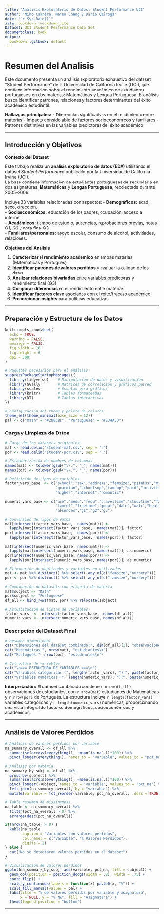 ```yaml
---
title: "Análisis Exploratorio de Datos: Student Performance UCI"
author: "Nino Cabrera, Mateo Chang y Dario Quiroga"
date: "`r Sys.Date()`"
site: bookdown::bookdown_site
Dataset: UCI Student Performance Data Set
documentclass: book
output:
  bookdown::gitbook: default
---
```


# Resumen del Analisis

Este documento presenta un análisis exploratorio exhaustivo del dataset "Student Performance" de la Universidad de California Irvine (UCI), que contiene información sobre el rendimiento académico de estudiantes portugueses en dos materias: Matemáticas y Lengua Portuguesa. El análisis busca identificar patrones, relaciones y factores determinantes del éxito académico estudiantil.

**Hallazgos principales:**
- Diferencias significativas en el rendimiento entre materias
- Impacto considerable de factores socioeconómicos y familiares
- Patrones distintivos en las variables predictoras del éxito académico

---

##  Introducción y Objetivos

**Contexto del Dataset**

Este trabajo realiza un **análisis exploratorio de datos (EDA)** utilizando el dataset *Student Performance* publicado por la Universidad de California Irvine (UCI).\
La base contiene información de estudiantes portugueses de secundaria en dos asignaturas: **Matemáticas** y **Lengua Portuguesa**, recolectada durante 2005–2006.

Incluye 33 variables relacionadas con aspectos: - **Demográficos:** edad, sexo, dirección.\
- **Socioeconómicos:** educación de los padres, ocupación, acceso a internet.\
- **Académicos:** tiempo de estudio, ausencias, reprobaciones previas, notas G1, G2 y nota final G3.\
- **Familiares/personales:** apoyo escolar, consumo de alcohol, actividades, relaciones.

**Objetivos del Análisis**

1. **Caracterizar el rendimiento académico** en ambas materias (Matemáticas y Portugués)
2. **Identificar patrones de valores perdidos** y evaluar la calidad de los datos
3. **Analizar relaciones bivariadas** entre variables predictoras y rendimiento final (G3)
4. **Comparar diferencias** en el rendimiento entre materias
5. **Identificar factores clave** asociados con el éxito/fracaso académico
6. **Proporcionar insights** para políticas educativas

---

## Preparación y Estructura de los Datos

```r
knitr::opts_chunk$set(
  echo = TRUE, 
  warning = FALSE, 
  message = FALSE,
  fig.width = 10,
  fig.height = 6,
  dpi = 300
)
```

```r
# Paquetes necesarios para el análisis
suppressPackageStartupMessages({
  library(tidyverse)    # Manipulación de datos y visualización
  library(GGally)       # Matrices de correlación y gráficos paired
  library(scales)       # Escalas para gráficos
  library(knitr)        # Tablas formateadas
  library(DT)           # Tablas interactivas
})

# Configuración del theme y paleta de colores
theme_set(theme_minimal(base_size = 12))
pal <- c("Math" = "#2B8CBE", "Portuguese" = "#E34A33")
```

### Carga y Limpieza de Datos

```r
# Carga de los datasets originales
mat <- read.delim("student-mat.csv", sep = ";")
por <- read.delim("student-por.csv", sep = ";")

# Estandarización de nombres de columnas
names(mat) <- tolower(gsub("\\.", "_", names(mat)))
names(por) <- tolower(gsub("\\.", "_", names(por)))

# Definición de tipos de variables
factor_vars_base  <- c("school","sex","address","famsize","pstatus","mjob","fjob","reason",
                       "guardian","schoolsup","famsup","paid","activities","nursery",
                       "higher","internet","romantic")

numeric_vars_base <- c("age","medu","fedu","traveltime","studytime","failures",
                       "famrel","freetime","goout","dalc","walc","health",
                       "absences","g1","g2","g3")

# Conversión de tipos de datos
mat[intersect(factor_vars_base,  names(mat))] <- 
  lapply(mat[intersect(factor_vars_base,  names(mat))], factor)
por[intersect(factor_vars_base,  names(por))] <- 
  lapply(por[intersect(factor_vars_base,  names(por))], factor)

mat[intersect(numeric_vars_base, names(mat))] <- 
  lapply(mat[intersect(numeric_vars_base, names(mat))], as.numeric)
por[intersect(numeric_vars_base, names(por))] <- 
  lapply(por[intersect(numeric_vars_base, names(por))], as.numeric)

# Eliminación de duplicados y variables no utilizadas
mat <- mat %>% distinct() %>% select(-any_of(c("famsize","nursery")))
por <- por %>% distinct() %>% select(-any_of(c("famsize","nursery")))

# Combinación de datasets con etiqueta de materia
mat$subject <- "Math"
por$subject <- "Portuguese" 
df_all <- bind_rows(mat, por) %>% relocate(subject)

# Actualización de listas de variables
factor_vars  <- intersect(factor_vars_base,  names(df_all))
numeric_vars <- intersect(numeric_vars_base, names(df_all))
```

### Descripción del Dataset Final

```r
# Resumen dimensional
cat("Dimensiones del dataset combinado:", dim(df_all)[1], "observaciones,", dim(df_all)[2], "variables\n")
cat("Matemáticas:", nrow(mat), "estudiantes\n")
cat("Portugués:", nrow(por), "estudiantes\n")

# Estructura de variables
cat("\n=== ESTRUCTURA DE VARIABLES ===\n")
cat("Variables categóricas (", length(factor_vars), "):", paste(factor_vars, collapse = ", "), "\n")
cat("Variables numéricas (", length(numeric_vars), "):", paste(numeric_vars, collapse = ", "), "\n")
```

**Interpretación:** El dataset combinado contiene `r nrow(df_all)` observaciones de estudiantes, con `r nrow(mat)` estudiantes de Matemáticas y `r nrow(por)` de Portugués. La estructura incluye `r length(factor_vars)` variables categóricas y `r length(numeric_vars)` numéricas, proporcionando una vista integral de factores demográficos, socioeconómicos y académicos.

---

## Análisis de Valores Perdidos



```r
# Análisis de valores perdidos por variable
na_summary_overall <- df_all %>%
  summarise(across(everything(), ~mean(is.na(.))*100)) %>%
  pivot_longer(everything(), names_to = "variable", values_to = "pct_na_overall")

# Análisis por materia
na_summary_by_subj <- df_all %>%
  group_by(subject) %>%
  summarise(across(everything(), ~mean(is.na(.))*100)) %>%
  pivot_longer(-subject, names_to = "variable", values_to = "pct_na") %>%
  left_join(na_summary_overall, by = "variable") %>%
  mutate(variable = fct_reorder(variable, pct_na_overall, .desc = TRUE))

# Tabla resumen de missingness
na_table <- na_summary_overall %>%
  filter(pct_na_overall > 0) %>%
  arrange(desc(pct_na_overall))

if(nrow(na_table) > 0) {
  kable(na_table, 
        caption = "Variables con valores perdidos",
        col.names = c("Variable", "% Valores Perdidos"),
        digits = 2)
} else {
  cat("No se detectaron valores perdidos en el dataset")
}
```

```r
# Visualización de valores perdidos
ggplot(na_summary_by_subj, aes(variable, pct_na, fill = subject)) +
  geom_col(position = position_dodge(width = .8), width = .75) +
  coord_flip() +
  scale_y_continuous(labels = function(x) paste0(x, "%")) +
  scale_fill_manual(values = pal) +
  labs(title = "% de valores perdidos por variable y asignatura", 
       x = NULL, y = "% NA", fill = "Asignatura") +
  theme(legend.position = "bottom")
```


---
